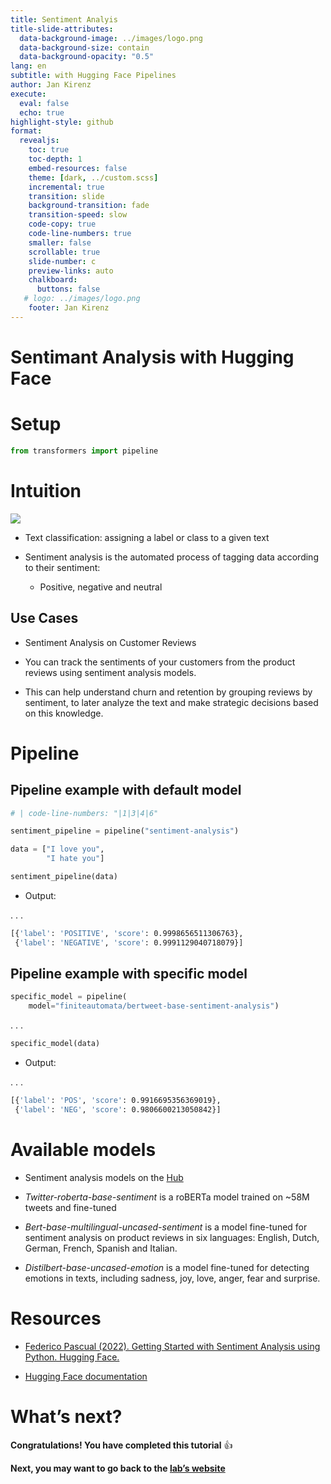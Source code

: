 ```yaml
---
title: Sentiment Analyis
title-slide-attributes:
  data-background-image: ../images/logo.png
  data-background-size: contain
  data-background-opacity: "0.5"
lang: en
subtitle: with Hugging Face Pipelines
author: Jan Kirenz
execute:
  eval: false
  echo: true
highlight-style: github
format:
  revealjs: 
    toc: true
    toc-depth: 1
    embed-resources: false
    theme: [dark, ../custom.scss]  
    incremental: true
    transition: slide
    background-transition: fade
    transition-speed: slow
    code-copy: true
    code-line-numbers: true
    smaller: false
    scrollable: true
    slide-number: c
    preview-links: auto
    chalkboard: 
      buttons: false
   # logo: ../images/logo.png
    footer: Jan Kirenz
---
```



# Sentimant Analysis with Hugging Face


# Setup

```python
from transformers import pipeline
```


# Intuition

![](../images/text-classification.png)

- Text classification: assigning a label or class to a given text

- Sentiment analysis is the automated process of tagging data according to their sentiment:
  - Positive, negative and neutral


## Use Cases

- Sentiment Analysis on Customer Reviews

- You can track the sentiments of your customers from the product reviews using sentiment analysis models. 

- This can help understand churn and retention by grouping reviews by sentiment, to later analyze the text and make strategic decisions based on this knowledge.


# Pipeline

## Pipeline example with default model


```python
# | code-line-numbers: "|1|3|4|6"

sentiment_pipeline = pipeline("sentiment-analysis")

data = ["I love you",
        "I hate you"]

sentiment_pipeline(data)

```

- Output:

. . . 

```bash
[{'label': 'POSITIVE', 'score': 0.9998656511306763},
 {'label': 'NEGATIVE', 'score': 0.9991129040718079}]
```


## Pipeline example with specific model

```python

specific_model = pipeline(
    model="finiteautomata/bertweet-base-sentiment-analysis")
```


. . .

```python
specific_model(data)
```

- Output:

. . . 

```bash
[{'label': 'POS', 'score': 0.9916695356369019},
 {'label': 'NEG', 'score': 0.9806600213050842}]
```

# Available models

- Sentiment analysis models on the [Hub](https://huggingface.co/models?pipeline_tag=text-classification&sort=downloads&search=sentiment)


- *Twitter-roberta-base-sentiment* is a roBERTa model trained on ~58M tweets and fine-tuned 

- *Bert-base-multilingual-uncased-sentiment* is a model fine-tuned for sentiment analysis on product reviews in six languages: English, Dutch, German, French, Spanish and Italian.

- *Distilbert-base-uncased-emotion* is a model fine-tuned for detecting emotions in texts, including sadness, joy, love, anger, fear and surprise.

# Resources

- [Federico Pascual (2022). Getting Started with Sentiment Analysis using Python. Hugging Face.](https://huggingface.co/blog/sentiment-analysis-python)

- [Hugging Face documentation](https://huggingface.co/tasks/text-classification)


# What's next? {background-image="../images/logo.png" background-opacity="0.5"}

**Congratulations! You have completed this tutorial** 👍

**Next, you may want to go back to the [lab's website](https://kirenz.github.io/lab-huggingface/)**
